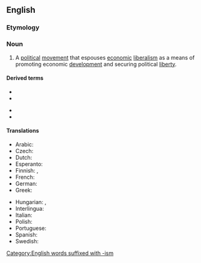 ==English==
{{wikipedia}}

===Etymology===
{{prefix|en|neo|liberalism}}

===Noun===
{{en-noun|~}}

# A [[political]] [[movement]] that espouses [[economic]] [[liberalism]] as a means of promoting economic [[development]] and securing political [[liberty]].

====Derived terms====
{{der-top}}
* {{l|en|neoliberal}}
* {{l|en|neoliberalist}}
{{der-mid}}
* {{l|en|neoliberalistic}}
* {{l|en|neoliberally}}
{{der-bottom}}

====Translations====
{{trans-top|political movement}}
* Arabic: {{t|ar|نِيُولِيبِرَالِيَّة|f|tr=niyūlībirāliyya}}
* Czech: {{t|cs|neoliberalizmus|m}}
* Dutch: {{t+|nl|neoliberalisme|n}}
* Esperanto: {{t|eo|novliberalismo}}
* Finnish: {{t|fi|neoliberalismi}}, {{t|fi|uusliberalismi}}
* French: {{t+|fr|néolibéralisme|m}}
* German: {{t+|de|Neoliberalismus|m}}
* Greek: {{t+|el|νεοφιλελευθερισμός|m}}
{{trans-mid}}
* Hungarian: {{t+|hu|neoliberalizmus}}, {{t|hu|újliberalizmus}}
* Interlingua: {{t|ia|neoliberalismo}}
* Italian: {{t+|it|neoliberismo|m}}
* Polish: {{t+|pl|neoliberalizm|m}}
* Portuguese: {{t|pt|neoliberalismo|m}}
* Spanish: {{t+|es|neoliberalismo|m}}
* Swedish: {{t|sv|nyliberalism|n}}
{{trans-bottom}}

[[Category:English words suffixed with -ism]]